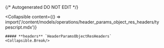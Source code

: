 {/* Autogenerated DO NOT EDIT  */}

<Collapsible
    content={() => import('/content/models/operations/header_params_object_res_headers/typescript.mdx')}
>
    ##### **headers** `HeaderParamsObjectResHeaders`
    <Collapsible.Break/>
</Collapsible>

